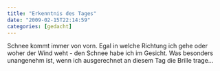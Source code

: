 ```yaml
---
title: "Erkenntnis des Tages"
date: "2009-02-15T22:14:59"
categories: [gedacht]
---
```


Schnee kommt immer von vorn. Egal in welche Richtung ich gehe oder woher der Wind weht - den Schnee habe ich im Gesicht. Was besonders unangenehm ist, wenn ich ausgerechnet an diesem Tag die Brille trage...
